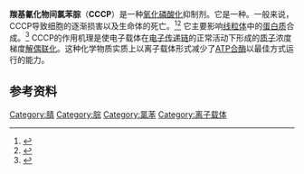 {{about|一种缩写为“CCCP”的离子载体和解偶联剂|[[西里尔字母|西里尔字母]]“СССР”指代的内容|苏联|“CCCP”的其他意义|CCCP (消歧义)}}
{{chembox
| verifiedrevid = 443498754
| Name = 羰基氰化物间氯苯腙
| ImageFile = Carbonyl cyanide m-chlorophenyl hydrazone.svg
| ImageSize = 
| IUPACName = [(3-chlorophenyl)hydrazono]malononitrile
| OtherNames = 间氯苯腙丙二腈<BR>羰基氰化氯苯腙
| Section1 = {{Chembox Identifiers
|   ChemSpiderID_Ref = {{chemspidercite|correct|chemspider}}
| ChemSpiderID = 2504
| KEGG_Ref = {{keggcite|correct|kegg}}
| KEGG = C11164
| InChI = 1/C9H5ClN4/c10-7-2-1-3-8(4-7)13-14-9(5-11)6-12/h1-4,13H
| InChIKey = UGTJLJZQQFGTJD-UHFFFAOYAQ
| ChEMBL_Ref = {{ebicite|correct|EBI}}
| ChEMBL = 224214
| StdInChI_Ref = {{stdinchicite|correct|chemspider}}
| StdInChI = 1S/C9H5ClN4/c10-7-2-1-3-8(4-7)13-14-9(5-11)6-12/h1-4,13H
| StdInChIKey_Ref = {{stdinchicite|correct|chemspider}}
| StdInChIKey = UGTJLJZQQFGTJD-UHFFFAOYSA-N
| CASNo_Ref = {{cascite|correct|CAS}}
| CASNo = 555-60-2
|   PubChem = 2603
|   ChEBI_Ref = {{ebicite|correct|EBI}}
| ChEBI = 3259
| SMILES = Clc1cc(N\N=C(/C#N)C#N)ccc1
|   MeSHName = CCCP
  }}
| Section2 = {{Chembox Properties
| C=9|H=5|Cl=1|N=4
|   MolarMass = 204.616 g/mol
|   Appearance = 黄色至橙色
|   Density = 
|   MeltingPt = {{convert|170-175|C|K}}（分解）
|   BoilingPt = 
  }}
| Section3 = {{Chembox Hazards
|   Solubility = 
|   MainHazards = 
|   FlashPt = 
|   Autoignition = 
  }}
}}

'''羰基氰化物间氯苯腙'''（'''CCCP'''）是一种[[氧化磷酸化|氧化磷酸化]]抑制剂。它是一种{{link-en|离子载体|ionophore}}。一般来说，CCCP导致细胞的逐渐损害以及生命体的死亡。<ref name="park97">
{{cite journal
|author=J.W. Park
|coauthors=S.Y. Lee, J.Y. Yang, H.W. Rho, B.H. Park, S.N. Lim, J.S. Kim, H.R. Kim
|year=1997
|title=Effect of carbonyl cyanide m-chlorophenylhydrazone (CCCP) on the dimerization of lipoprotein lipase.
|journal=Biochimica et Biophysica Acta
|volume=1344| issue=2 |pages=132–8
|pmid=9030190
}}</ref><ref name="brod99">
{{cite journal
|author=D. Gášková
|coauthors=B. Brodská, A. Holoubek, K. Sigler
|year=1999
|title=Factors and processes involved in membrane potential build-up in yeast: diS-C3(3) assay
|url=http://apps.isiknowledge.com/full_record.do?product=UA&search_mode=GeneralSearch&qid=1&SID=S1OH84h3mBDFNnOFaen&page=1&doc=1&colname=WOS
|journal=The International Journal of Biochemistry & Cell Biology
|volume=31 |issue=5 |pages=575–584
|doi=10.1016/S1357-2725(99)00002-3    
}}</ref> 它主要影响[[线粒体|线粒体]]中的[[蛋白质|蛋白质]]合成。<ref name="irku">{{cite journal|author=Y.M. Konstantinov|coauthor=I.V. Subota, A.S. Arziev|year=|title=Protein synthesis in mitochondria under different redox conditions|url=http://www.agron.missouri.edu/mnl/70/45konstantinov.html|journal=Preprint of the Irkutsk Institute of Plant Physiology and Biochemistry|volume=|issue=|pages=|doi=|access-date=2011-11-20|archive-date=2011-07-17|archive-url=https://web.archive.org/web/20110717183319/http://www.agron.missouri.edu/mnl/70/45konstantinov.html|dead-url=yes}}</ref> CCCP的作用机理是使电子载体在[[电子传递链|电子传递链]]的正常活动下形成的[[质子|质子]]浓度梯度[[解偶联蛋白|解偶联化]]。这种化学物质实质上以离子载体形式减少了[[ATP合酶|ATP合酶]]以最佳方式运行的能力。

==参考资料==
{{reflist}}

[[Category:腈|Category:腈]]
[[Category:腙|Category:腙]]
[[Category:氯苯|Category:氯苯]]
[[Category:离子载体|Category:离子载体]]